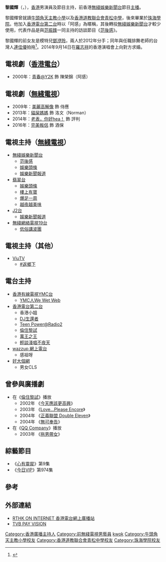 {{blpsources|time=2020-04-10}}
{{藝人
| 姓名 = 黎國輝
| 類型 = 主持
| 圖片 = 
| 圖片尺寸 = 
| 圖片簡介 = 
| 原名 = 
| 羅馬拼音 = Lai Kwok Fai
| 英文名 = Plato
| 綽號 = 阿感
| 國籍 = {{CNHK}}
| 民族 = 
| 籍貫 = 
| 出生日期 = {{birth_date_and age|1980|3|9}}
| 出生地點 = {{HKG-1959}}
| 逝世日期 =  
| 逝世地點 = 
| 職業 = [[演員|演員]]、[[節目主持人|節目主持人]]
| 配偶 = 連佳優（YoYo）(2016年結婚)
| 語言 = [[粵語|粵語]]、[[英語|英語]]、[[國語|國語]]
| 教育程度 = [[珠海學院|珠海學院]]
| 母校 = [[牛頭角天主教小學|牛頭角天主教小學]]<br>[[香港道教聯合會青松中學|香港道教聯合會青松中學]]
| 音樂類型 = 
| 出道日期 = 
| 活躍年代 = 
| 唱片公司 = 
| 經紀公司 =  [[TVB|电视广播有限公司]](已退出)
| 網站 = [http://weibo.com/platolai 新浪微博]
| IMDb = 4772719
| 代表作 = 《[[范後感|范後感]]》
}}

'''黎國輝'''（{{lang-en|'''Plato Lai Kwok Fai'''}}，{{bd|1980年|3月9日|catIdx=Lai黎}}），[[香港|香港]]男演員及節目主持，前香港[[無綫娛樂新聞台|無綫娛樂新聞台]]節目[[新聞主播|主播]]。

黎國輝曾就讀[[牛頭角天主教小學|牛頭角天主教小學]]以及[[香港道教聯合會青松中學|香港道教聯合會青松中學]]，後來畢業於[[珠海學院|珠海學院]]。他加入[[香港電台第二台|香港電台第二台]]時以「阿感」為暱稱，其後轉投[[無綫娛樂新聞台|無綫娛樂新聞台]]才較少使用，代表作品是與[[范振鋒|范振鋒]]一同主持的訪談節目《[[范後感|范後感]]》。

黎國輝的前女友是模特兒[[鄧洢玲|鄧洢玲]]，兩人於2012年分手；同年與任職排舞老師的台灣人[[連佳優|連佳優]]拍拖<ref>{{Cite web |url=http://hk.apple.nextmedia.com/entertainment/art/20120706/16488896 |title=媾掂張惠妹排舞老師 阿感扮儍仔冧新歡 |accessdate=2016-07-17 |archive-date=2016-08-17 |archive-url=https://web.archive.org/web/20160817091922/http://hk.apple.nextmedia.com/entertainment/art/20120706/16488896 |dead-url=no }}</ref>。2014年9月14日在[[羅志祥|羅志祥]]的香港演唱會上向對方求婚。

==電視劇（[[香港電台|香港電台]]）==
*2000年：[[青春@Y2K|青春@Y2K]] 飾 陳榮錦（阿感）

==電視劇（[[無綫電視|無綫電視]]）==
*2009年：[[美麗高解像|美麗高解像]] 飾 侍應
*2013年：[[貓屎媽媽|貓屎媽媽]] 飾 洛文（Norman）
*2014年：[[老表，你好hea！|老表，你好hea！]] 飾 評判
*2016年：[[完美叛侶|完美叛侶]] 飾 酒保

==電視主持（[[TVB|無綫電視]]）==
*[[無綫娛樂新聞台|無綫娛樂新聞台]]
**[[范後感|范後感]]
**[[娛樂頭條|娛樂頭條]]
**[[無綫娛樂新聞台|娛樂新聞報道]]
*[[翡翠台|翡翠台]]
**[[娛樂頭條|娛樂頭條]]
**[[樓上有寶|樓上有寶]]
**[[爆足一周|爆足一周]]
**[[越夜越美味|越夜越美味]]
*[[J2台|J2台]]
**[[無綫娛樂新聞台|娛樂新聞報道]]
*[[19台|無綫網絡電視19台]]
**[[低俗講波團|低俗講波團]]
==電視主持（其他）==
*[[ViuTV|ViuTV]]
**[[返鄉下|#返鄉下]]

==電台主持==
*[[香港有線電視YMC台|香港有線電視YMC台]]
**[[YMC人We_Wet_Web|YMC人We Wet Web]]
*[[香港電台第二台|香港電台第二台]]
**香港小姐
**[[DJ生還者|DJ生還者]]
**[[Teen_Power@Radio2|Teen Power@Radio2]]
**[[倫住黎試|倫住黎試]]
**[[萬王之王_(香港電台節目)|萬王之王]]
**[[輕談淺唱不夜天|輕談淺唱不夜天]]
*[[wazzup_網上電台|wazzup 網上電台]]
**感祖呀
*[[好大個網|好大個網]]
**男女CLS

==曾參與廣播劇==
*在《[[倫住黎試|倫住黎試]]》播放
** 2002年 《[[今天應該更高興|今天應該更高興]]》 
** 2003年 《[[Love...Please_Encore|Love...Please Encore]]》
** 2004年 《[[正義聯盟_Double_Eleven|正義聯盟 Double Eleven]]》 
** 2004年 《[[無可奉告|無可奉告]]》 
*在《[[QQ_Company|QQ Company]]》播放
** 2003年 《[[拖男帶女|拖男帶女]]》

==綜藝節目==
*《[[心有靈犀|心有靈犀]]》第9集
*《[[今日VIP|今日VIP]]》第974集

==參考==
{{reflist}}

==外部連結==
*[http://www.rthk.org.hk/channel/radio2/r2/24_profile.htm RTHK ON INTERNET 香港電台網上廣播站]{{Wayback|url=http://www.rthk.org.hk/channel/radio2/r2/24_profile.htm |date=20081204083824 }}
*[https://web.archive.org/web/20090116073640/http://www.tvbpayvision.com/channels/channel_details.php?ch_code=011&lang=&ch_no=008 TVB PAY VISION]
{{DEFAULTSORT:Lai}}
[[Category:香港廣播主持人|Category:香港廣播主持人]]
[[Category:前無綫電視男藝員|Category:前無綫電視男藝員]]
[[Category:黎姓|kwok]]
[[Category:牛頭角天主教小學校友|Category:牛頭角天主教小學校友]]
[[Category:香港道教聯合會青松中學校友|Category:香港道教聯合會青松中學校友]]
[[Category:珠海學院校友|Category:珠海學院校友]]